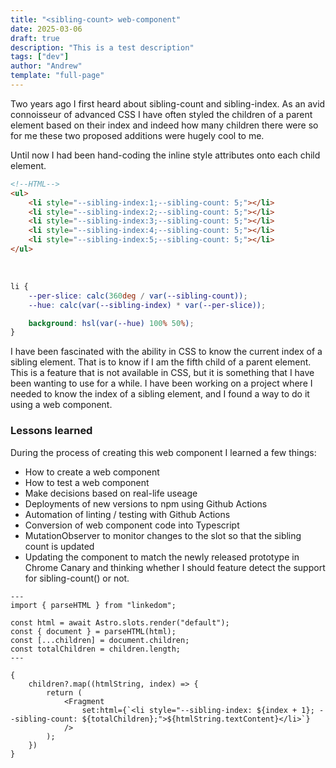 ```yaml
---
title: "<sibling-count> web-component"
date: 2025-03-06
draft: true
description: "This is a test description"
tags: ["dev"]
author: "Andrew"
template: "full-page"
--- 
```




Two years ago I first heard about sibling-count and sibling-index. As an avid connoisseur of advanced CSS I have often styled the children of a parent element based on their index and indeed how many children there were so for me these two proposed additions were hugely cool to me. 

Until now I had been hand-coding the inline style attributes onto each child element.

```html title="index.html"
<!--HTML-->
<ul>
    <li style="--sibling-index:1;--sibling-count: 5;"></li>
    <li style="--sibling-index:2;--sibling-count: 5;"></li>
    <li style="--sibling-index:3;--sibling-count: 5;"></li>
    <li style="--sibling-index:4;--sibling-count: 5;"></li>
    <li style="--sibling-index:5;--sibling-count: 5;"></li>
</ul>
```
<br />

```css  title="style.css"
li {
    --per-slice: calc(360deg / var(--sibling-count));
    --hue: calc(var(--sibling-index) * var(--per-slice));

    background: hsl(var(--hue) 100% 50%);
}
```
<SiblingChildDemo1 />



I have been fascinated with the ability in CSS to know the current index of a sibling element. That is to know if I am the fifth child of a parent element. This is a feature that is not available in CSS, but it is something that I have been wanting to use for a while. I have been working on a project where I needed to know the index of a sibling element, and I found a way to do it using a web component.


### Lessons learned

During the process of creating this web component I learned a few things:

- How to create a web component
- How to test a web component
- Make decisions based on real-life useage 
- Deployments of new versions to npm using Github Actions
- Automation of linting / testing with Github Actions
- Conversion of web component code into Typescript
- MutationObserver to monitor changes to the slot so that the sibling count is updated
- Updating the component to match the newly released prototype in Chrome Canary and thinking whether I should feature detect the support for sibling-count() or not.




```astro
---
import { parseHTML } from "linkedom";

const html = await Astro.slots.render("default");
const { document } = parseHTML(html);
const [...children] = document.children;
const totalChildren = children.length;
---

{
    children?.map((htmlString, index) => {
        return (
            <Fragment
                set:html={`<li style="--sibling-index: ${index + 1}; --sibling-count: ${totalChildren};">${htmlString.textContent}</li>`}
            />
        );
    })
}